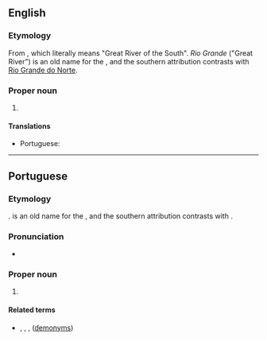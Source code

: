 ==English==
{{wikipedia}}

===Etymology===
From {{bor|en|pt|Rio Grande do Sul}}, which literally means "Great River of the South". ''Rio Grande'' ("Great River") is an old name for the {{w|Lagoa dos Patos}}, and the southern attribution contrasts with [[Rio Grande do Norte]].

===Proper noun===
{{en-proper noun|head=Rio Grande do Sul}}

# {{place|en|state|r/South Region|c/Brazil|capital=Porto Alegre}}

====Translations====
{{trans-top|state in southern Brazil}}
* Portuguese: {{t+|pt|Rio Grande do Sul|m}}
{{trans-mid}}
{{trans-bottom}}

----

==Portuguese==

===Etymology===
{{lit|Great River of the South}}. {{m|pt|Rio Grande||Great River}} is an old name for the {{w|Lagoa dos Patos}}, and the southern attribution contrasts with {{m|pt|Rio Grande do Norte}}.

===Pronunciation===
{{pt-IPA}}
* {{audio|pt|Pt-br Rio Grande do Sul.ogg|Audio (BR)}}

===Proper noun===
{{pt-proper noun|m}}

# {{place|pt|state|r/South Region|c/Brazil|capital=Porto Alegre}}
#: {{syn|pt|RS|q1=abbreviation|Rio Grande}}

====Related terms====
* {{l|pt|gaúcho}}, {{l|pt|sul-riograndense}}, {{l|pt|riograndense-do-sul}}, {{l|pt|rio-grandense}} ([[demonym]]s)